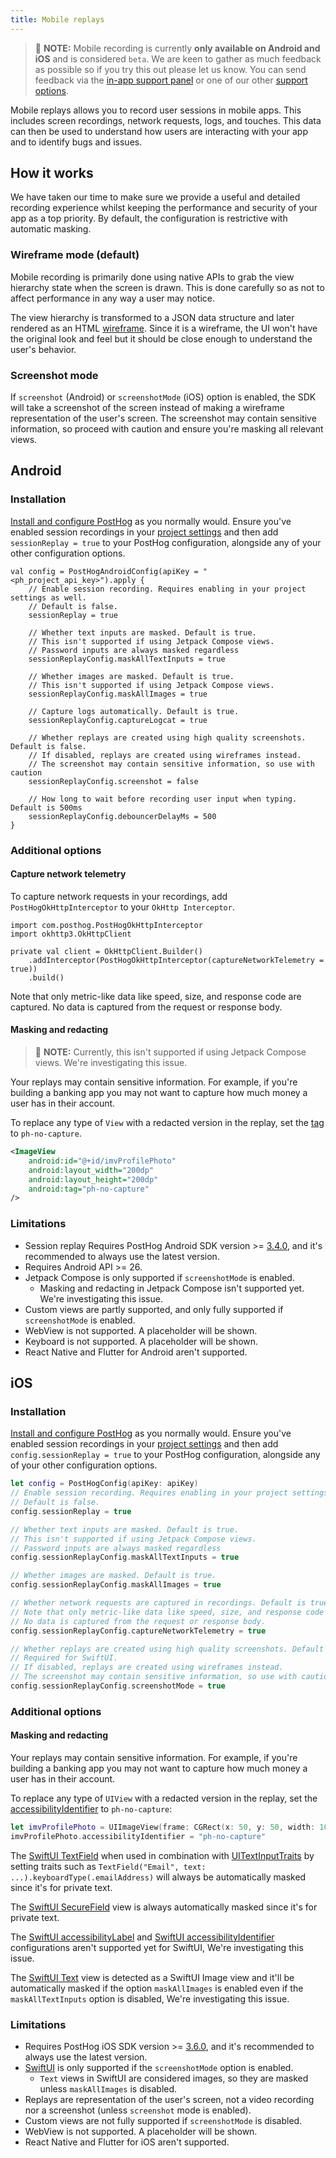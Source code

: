 ```yaml
---
title: Mobile replays
---
```


> 🚧 **NOTE:** Mobile recording is currently **only available on Android and iOS** and is considered `beta`. We are keen to gather as much feedback as possible so if you try this out please let us know. You can send feedback via the [in-app support panel](https://us.posthog.com#panel=support%3Afeedback%3Asession_replay%3Alow) or one of our other [support options](/docs/support-options).

Mobile replays allows you to record user sessions in mobile apps. This includes screen recordings, network requests, logs, and touches. This data can then be used to understand how users are interacting with your app and to identify bugs and issues.

## How it works

We have taken our time to make sure we provide a useful and detailed recording experience whilst keeping the performance and security of your app as a top priority. By default, the configuration is restrictive with automatic masking.

### Wireframe mode (default)

Mobile recording is primarily done using native APIs to grab the view hierarchy state when the screen is drawn. This is done carefully so as not to affect performance in any way a user may notice.

The view hierarchy is transformed to a JSON data structure and later rendered as an HTML [wireframe](https://www.figma.com/resource-library/what-is-wireframing/). Since it is a wireframe, the UI won't have the original look and feel but it should be close enough to understand the user's behavior.

### Screenshot mode

If  `screenshot` (Android) or `screenshotMode` (iOS) option is enabled, the SDK will take a screenshot of the screen instead of making a wireframe representation of the user's screen. The screenshot may contain sensitive information, so proceed with caution and ensure you're masking all relevant views.

## Android

### Installation 

[Install and configure PostHog]((/docs/libraries/android#installation)) as you normally would. Ensure you've enabled session recordings in your [project settings](/docs/session-replay/installation#step-two-enable-session-recordings-in-your-project-settings) and then add `sessionReplay = true` to your PostHog configuration, alongside any of your other configuration options.  

```android_kotlin
val config = PostHogAndroidConfig(apiKey = "<ph_project_api_key>").apply {
    // Enable session recording. Requires enabling in your project settings as well.
    // Default is false.
    sessionReplay = true

    // Whether text inputs are masked. Default is true.
    // This isn't supported if using Jetpack Compose views.
    // Password inputs are always masked regardless
    sessionReplayConfig.maskAllTextInputs = true

    // Whether images are masked. Default is true.
    // This isn't supported if using Jetpack Compose views.
    sessionReplayConfig.maskAllImages = true

    // Capture logs automatically. Default is true.
    sessionReplayConfig.captureLogcat = true

    // Whether replays are created using high quality screenshots. Default is false.
    // If disabled, replays are created using wireframes instead.
    // The screenshot may contain sensitive information, so use with caution
    sessionReplayConfig.screenshot = false

    // How long to wait before recording user input when typing. Default is 500ms
    sessionReplayConfig.debouncerDelayMs = 500
}
```

### Additional options

#### Capture network telemetry

To capture network requests in your recordings, add `PostHogOkHttpInterceptor` to your `OkHttp Interceptor`. 

```android_kotlin
import com.posthog.PostHogOkHttpInterceptor
import okhttp3.OkHttpClient

private val client = OkHttpClient.Builder()
    .addInterceptor(PostHogOkHttpInterceptor(captureNetworkTelemetry = true))
    .build()
```

Note that only metric-like data like speed, size, and response code are captured. No data is captured from the request or response body.

#### Masking and redacting

> 🚧 **NOTE:** Currently, this isn't supported if using Jetpack Compose views. We're investigating this issue.

Your replays may contain sensitive information. For example, if you're building a banking app you may not want to capture how much money a user has in their account. 

To replace any type of `View` with a redacted version in the replay, set the [tag](https://developer.android.com/reference/android/view/View#tags) to `ph-no-capture`.

```xml
<ImageView
    android:id="@+id/imvProfilePhoto"
    android:layout_width="200dp"
    android:layout_height="200dp"
    android:tag="ph-no-capture"
/>
```

### Limitations

- Session replay Requires PostHog Android SDK version >= [3.4.0](https://github.com/PostHog/posthog-android/releases), and it's recommended to always use the latest version.
- Requires Android API >= 26.
- Jetpack Compose is only supported if `screenshotMode` is enabled.
  - Masking and redacting in Jetpack Compose isn't supported yet. We're investigating this issue.
- Custom views are partly supported, and only fully supported if `screenshotMode`  is enabled.
- WebView is not supported. A placeholder will be shown.
- Keyboard is not supported. A placeholder will be shown.
- React Native and Flutter for Android aren't supported.

## iOS

### Installation
[Install and configure PostHog]((/docs/libraries/ios#installation)) as you normally would. Ensure you've enabled session recordings in your [project settings](/docs/session-replay/installation#step-two-enable-session-recordings-in-your-project-settings) and then add `config.sessionReplay = true` to your PostHog configuration, alongside any of your other configuration options.  

```swift
let config = PostHogConfig(apiKey: apiKey)
// Enable session recording. Requires enabling in your project settings as well.
// Default is false.
config.sessionReplay = true

// Whether text inputs are masked. Default is true.
// This isn't supported if using Jetpack Compose views.
// Password inputs are always masked regardless
config.sessionReplayConfig.maskAllTextInputs = true

// Whether images are masked. Default is true.
config.sessionReplayConfig.maskAllImages = true

// Whether network requests are captured in recordings. Default is true
// Note that only metric-like data like speed, size, and response code are captured. 
// No data is captured from the request or response body.
config.sessionReplayConfig.captureNetworkTelemetry = true

// Whether replays are created using high quality screenshots. Default is false.
// Required for SwiftUI.
// If disabled, replays are created using wireframes instead.
// The screenshot may contain sensitive information, so use with caution
config.sessionReplayConfig.screenshotMode = true
```

### Additional options

#### Masking and redacting

Your replays may contain sensitive information. For example, if you're building a banking app you may not want to capture how much money a user has in their account. 

To replace any type of `UIView` with a redacted version in the replay, set the [accessibilityIdentifier](https://developer.apple.com/documentation/uikit/uiaccessibilityidentification/1623132-accessibilityidentifier) to `ph-no-capture`:

```swift
let imvProfilePhoto = UIImageView(frame: CGRect(x: 50, y: 50, width: 100, height: 100))
imvProfilePhoto.accessibilityIdentifier = "ph-no-capture"
```

The [SwiftUI TextField](https://developer.apple.com/documentation/swiftui/textfield) when used in combination with [UITextInputTraits](https://developer.apple.com/documentation/uikit/uitextinputtraits) by setting traits such as `TextField("Email", text: ...).keyboardType(.emailAddress)` will always be automatically masked since it's for private text.

The [SwiftUI SecureField](https://developer.apple.com/documentation/swiftui/securefield) view is always automatically masked since it's for private text.

The [SwiftUI accessibilityLabel](https://developer.apple.com/documentation/swiftui/view/accessibilitylabel(_:)-7rljm) and [SwiftUI accessibilityIdentifier](https://developer.apple.com/documentation/swiftui/view/accessibilityidentifier(_:)) configurations aren't supported yet for SwiftUI, We're investigating this issue.

The [SwiftUI Text](https://developer.apple.com/documentation/swiftui/text) view is detected as a SwiftUI Image view and it'll be automatically masked if the option `maskAllImages` is enabled even if the `maskAllTextInputs` option is disabled, We're investigating this issue.

### Limitations

- Requires PostHog iOS SDK version >= [3.6.0](https://github.com/PostHog/posthog-ios/releases), and it's recommended to always use the latest version.
- [SwiftUI](https://developer.apple.com/xcode/swiftui/) is only supported if the `screenshotMode` option is enabled.
  - `Text` views in SwiftUI are considered images, so they are masked unless `maskAllImages` is disabled. 
- Replays are representation of the user's screen, not a video recording nor a screenshot (unless `screenshot` mode is enabled).
- Custom views are not fully supported if `screenshotMode` is disabled.
- WebView is not supported. A placeholder will be shown.
- React Native and Flutter for iOS aren't supported.
